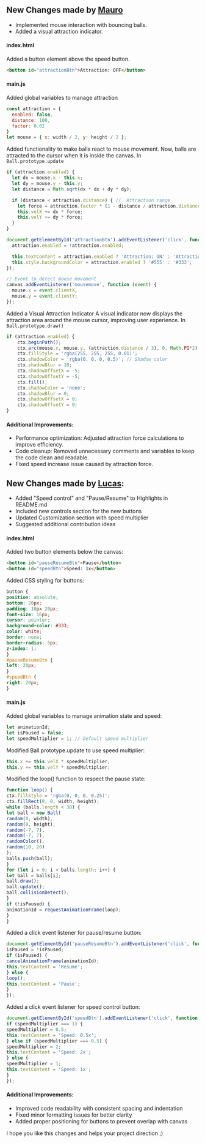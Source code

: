 ## New Changes made by [Mauro](https://github.com/mauroviveros)
- Implemented mouse interaction with bouncing balls.
- Added a visual attraction indicator.

#### index.html

Added a button element above the speed button.
```html
<button id="attractionBtn">Attraction: OFF</button>
```

#### main.js

Added global variables to manage attraction
```js
const attraction = {
  enabled: false,
  distance: 100,
  factor: 0.02
}
let mouse = { x: width / 2, y: height / 2 };
```

Added functionality to make balls react to mouse movement. Now, balls are attracted to the cursor when it is inside the canvas.
In `Ball.prototype.update`
```js
if (attraction.enabled) {
  let dx = mouse.x - this.x;
  let dy = mouse.y - this.y;
  let distance = Math.sqrt(dx * dx + dy * dy);

  if (distance < attraction.distance) { //  Attraction range
    let force = attraction.factor * (1 - distance / attraction.distance);
    this.velX += dx * force;
    this.velY += dy * force;
  }
}

document.getElementById('attractionBtn').addEventListener('click', function() {
  attraction.enabled = !attraction.enabled;

  this.textContent = attraction.enabled ? 'Attraction: ON' : 'Attraction: OFF';
  this.style.backgroundColor = attraction.enabled ? '#555' : '#333';
});

// Event to detect mouse movement
canvas.addEventListener('mousemove', function (event) {
  mouse.x = event.clientX;
  mouse.y = event.clientY;
});
```


Added a Visual Attraction Indicator
A visual indicator now displays the attraction area around the mouse cursor, improving user experience.
In `Ball.prototype.draw()`
```js
if (attraction.enabled) {
    ctx.beginPath();
    ctx.arc(mouse.x, mouse.y, (attraction.distance / 3), 0, Math.PI*2);
    ctx.fillStyle = 'rgba(255, 255, 255, 0.01)';
    ctx.shadowColor = 'rgba(0, 0, 0, 0.5)'; // Shadow color
    ctx.shadowBlur = 10;
    ctx.shadowOffsetX = -5;
    ctx.shadowOffsetY = -5;
    ctx.fill();
    ctx.shadowColor = 'none';
    ctx.shadowBlur = 0;
    ctx.shadowOffsetX = 0;
    ctx.shadowOffsetY = 0;
}
```

#### Additional Improvements:

- Performance optimization: Adjusted attraction force calculations to improve efficiency.
- Code cleanup: Removed unnecessary comments and variables to keep the code clean and readable.
- Fixed speed increase issue caused by attraction force.

## New Changes made by [Lucas](https://github.com/Lucaas-o):
- Added "Speed control" and "Pause/Resume" to Highlights in README.md
- Included new controls section for the new buttons
- Updated Customization section with speed multiplier
- Suggested additional contribution ideas



#### index.html

Added two button elements below the canvas:
```html
<button id="pauseResumeBtn">Pause</button>
<button id="speedBtn">Speed: 1x</button>
```
Added CSS styling for buttons:
```css
button {
position: absolute;
bottom: 20px;
padding: 10px 20px;
font-size: 16px;
cursor: pointer;
background-color: #333;
color: white;
border: none;
border-radius: 5px;
z-index: 1;
}
#pauseResumeBtn {
left: 20px;
}
#speedBtn {
right: 20px;
}
```
#### main.js
Added global variables to manage animation state and speed:
```js
let animationId;
let isPaused = false;
let speedMultiplier = 1; // Default speed multiplier
```
Modified Ball.prototype.update to use speed multiplier:
```js
this.x += this.velX * speedMultiplier;
this.y += this.velY * speedMultiplier;
```
Modified the loop() function to respect the pause state:
```js
function loop() {
ctx.fillStyle = 'rgba(0, 0, 0, 0.25)';
ctx.fillRect(0, 0, width, height);
while (balls.length < 30) {
let ball = new Ball(
random(0, width),
random(0, height),
random(-7, 7),
random(-7, 7),
randomColor(),
random(10, 20)
);
balls.push(ball);
}
for (let i = 0; i < balls.length; i++) {
let ball = balls[i];
ball.draw();
ball.update();
ball.collisionDetect();
}
if (!isPaused) {
animationId = requestAnimationFrame(loop);
}
}
```
Added a click event listener for pause/resume button:
```js
document.getElementById('pauseResumeBtn').addEventListener('click', function() {
isPaused = !isPaused;
if (isPaused) {
cancelAnimationFrame(animationId);
this.textContent = 'Resume';
} else {
loop();
this.textContent = 'Pause';
}
});
```
Added a click event listener for speed control button:
```js
document.getElementById('speedBtn').addEventListener('click', function() {
if (speedMultiplier === 1) {
speedMultiplier = 0.5;
this.textContent = 'Speed: 0.5x';
} else if (speedMultiplier === 0.5) {
speedMultiplier = 2;
this.textContent = 'Speed: 2x';
} else {
speedMultiplier = 1;
this.textContent = 'Speed: 1x';
}
});
```
#### Additional Improvements:

-   Improved code readability with consistent spacing and indentation
-   Fixed minor formatting issues for better clarity
-   Added proper positioning for buttons to prevent overlap with canvas

I hope you like this changes and helps your project direction ;)
